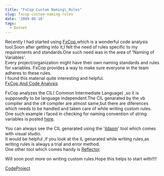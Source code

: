 ```yaml
---
title: "FxCop Custom Naming\_Rules"
slug: fxcop-custom-naming-rules
date: '2009-06-10'
tags:
  - Dotnet
---
```

Recently I had started using [FxCop](http://msdn.microsoft.com/en-us/library/bb429476.aspx),which is a wonderful code analysis tool.Soon after getting into it,I felt the need of rules specific to my requirements and standards.One such need was in the area of 'Naming of Variables'.  
Every project/organization might have their own naming standards and rules for variables. FxCop provides a way to make sure everyone in the team adheres to these rules.  
I found this material quite interesting and helpful.  
[FxCop And Code Analysis](http://www.binarycoder.net/fxcop/html/index.html)

FxCop analyzes the CIL( Common Intermediate Language) ,so it is supposedly to be language independent.The CIL genarated by the vb compiler and the c# compiler are almost same,but there are diferences which needs to be handled and taken care of while writing custom rules.  
One such example i faced in checking for naming convention of string variables is posted [here](http://social.msdn.microsoft.com/Forums/en-US/vstscode/thread/709866cf-34de-4275-adb0-b8dfbf4d5906).

You can always see the CIL genarated using the '[ildasm](http://msdn.microsoft.com/en-us/library/f7dy01k1%28VS.80%29.aspx)' tool which comes with visual studio.  
It would be helpful ,if you look at the IL genarated while writing rules,as writing rules is always a trial and error method.  
One other tool which comes handy is [Reflector](http://www.red-gate.com/products/reflector/).

Will soon post more on writing custom rules.Hope this helps to start with!!!!

[CodeProject](http://www.codeproject.com/script/Articles/BlogFeedList.aspx?amid=5842203)
